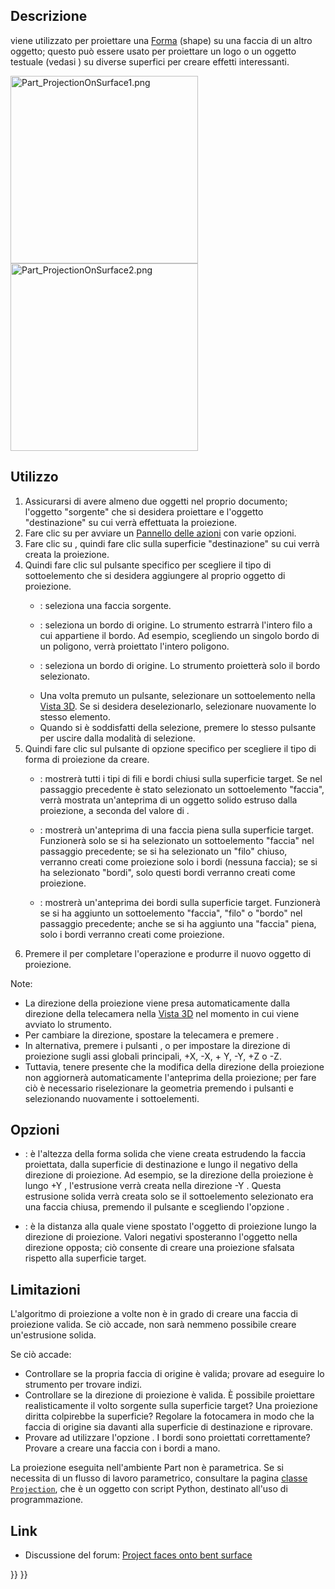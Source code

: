 <languages/>

{{Docnav/it
|[[Part_Thickness/it|Spessore]]
|[[Part_Compound/it|Composto]]
|[[Part_Workbench/it|Part]]
|IconL=Part_Thickness.svg
|IconR=Part_Compound.svg
|IconC=Workbench_Part.svg
}}

{{GuiCommand/it
|Name=Part ProjectionOnSurface
|Name/it=Part Proiezione su superficie
|MenuLocation=Parte → Crea proiezione su superficie...
|Workbenches=[[Part_Workbench/it|Part]]
|Version=0.19
}}

<span id="Description"></span>
==Descrizione==

<div class="mw-translate-fuzzy">
{{Button|[[File:Part_ProjectionOnSurface.svg|16px]] [[Part_ProjectionOnSurface/it|Part Proiezione su superficie]]}} viene utilizzato per proiettare una [[Shape/it|Forma]] (shape) su una faccia di un altro oggetto; questo può essere usato per proiettare un logo o un oggetto testuale (vedasi {{Button|[[File:Draft_ShapeString.svg|16px]] [[Draft_ShapeString/it|Draft Forma da testo]]}}) su diverse superfici per creare effetti interessanti.
</div>

[[Image:Part_ProjectionOnSurface1.png|300px]] [[Image:Part_ProjectionOnSurface2.png|300px]]

{{Caption|Proiezione di un logo su una superficie curva}}

<span id="Usage"></span>
==Utilizzo==

<div class="mw-translate-fuzzy">
# Assicurarsi di avere almeno due oggetti nel proprio documento; l'oggetto "sorgente" che si desidera proiettare e l'oggetto "destinazione" su cui verrà effettuata la proiezione.
# Fare clic su {{Button|[[File:Part ProjectionOnSurface.svg|16px]] [[Part_ProjectionOnSurface/it|Proiezione su superficie]]}} per avviare un [[task_panel/it|Pannello delle azioni]] con varie opzioni.
# Fare clic su {{Button|Seleziona la superficie di proiezione}}, quindi fare clic sulla superficie "destinazione" su cui verrà creata la proiezione.
# Quindi fare clic sul pulsante specifico per scegliere il tipo di sottoelemento che si desidera aggiungere al proprio oggetto di proiezione.
#* {{Button|Aggiungi faccia}}: seleziona una faccia sorgente.
#* {{Button|Aggiungi filo}}: seleziona un bordo di origine. Lo strumento estrarrà l'intero filo a cui appartiene il bordo. Ad esempio, scegliendo un singolo bordo di un poligono, verrà proiettato l'intero poligono.
#* {{Button|Aggiungi bordo}}: seleziona un bordo di origine. Lo strumento proietterà solo il bordo selezionato.
#* Una volta premuto un pulsante, selezionare un sottoelemento nella [[3D_view/it|Vista 3D]]. Se si desidera deselezionarlo, selezionare nuovamente lo stesso elemento.
#* Quando si è soddisfatti della selezione, premere lo stesso pulsante {{Button|Aggiungi...}} per uscire dalla modalità di selezione.
# Quindi fare clic sul pulsante di opzione specifico per scegliere il tipo di forma di proiezione da creare.
#* {{RadioButton|TRUE|Mostra tutto}}: mostrerà tutti i tipi di fili e bordi chiusi sulla superficie target. Se nel passaggio precedente è stato selezionato un sottoelemento "faccia", verrà mostrata un'anteprima di un oggetto solido estruso dalla proiezione, a seconda del valore di {{MenuCommand|Altezza di estrusione}}.
#* {{RadioButton|TRUE|Mostra facce}}: mostrerà un'anteprima di una faccia piena sulla superficie target. Funzionerà solo se si ha selezionato un sottoelemento "faccia" nel passaggio precedente; se si ha selezionato un "filo" chiuso, verranno creati come proiezione solo i bordi (nessuna faccia); se si ha selezionato "bordi", solo questi bordi verranno creati come proiezione.
#* {{RadioButton|TRUE|Mostra bordi}}: mostrerà un'anteprima dei bordi sulla superficie target. Funzionerà se si ha aggiunto un sottoelemento "faccia", "filo" o "bordo" nel passaggio precedente; anche se si ha aggiunto una "faccia" piena, solo i bordi verranno creati come proiezione.
# Premere il {{Button|OK}} per completare l'operazione e produrre il nuovo oggetto di proiezione.
</div>

Note:
* La direzione della proiezione viene presa automaticamente dalla direzione della telecamera nella [[3D_view/it|Vista 3D]] nel momento in cui viene avviato lo strumento.
* Per cambiare la direzione, spostare la telecamera e premere {{Button|Ottieni la direzione corrente della fotocamera}}.
* In alternativa, premere i pulsanti {{Button|X:}}, {{Button|Y:}} o {{Button|Z:}} per impostare la direzione di proiezione sugli assi globali principali, +X, -X, + Y, -Y, +Z o -Z.
* Tuttavia, tenere presente che la modifica della direzione della proiezione non aggiornerà automaticamente l'anteprima della proiezione; per fare ciò è necessario riselezionare la geometria premendo i pulsanti {{Button|Aggiungi...}} e selezionando nuovamente i sottoelementi.

<span id="Options"></span>
== Opzioni ==

* {{MenuCommand|Altezza estrusione}}: è l'altezza della forma solida che viene creata estrudendo la faccia proiettata, dalla superficie di destinazione e lungo il negativo della direzione di proiezione. Ad esempio, se la direzione della proiezione è lungo +Y {{Value|(0, 1, 0)}}, l'estrusione verrà creata nella direzione -Y {{Value|(0, -1, 0)}}. Questa estrusione solida verrà creata solo se il sottoelemento selezionato era una faccia chiusa, premendo il pulsante {{Button|Aggiungi faccia}} e scegliendo l'opzione {{RadioButton|TRUE|Mostra tutto}}.
* {{MenuCommand|Profondità solido}}: è la distanza alla quale viene spostato l'oggetto di proiezione lungo la direzione di proiezione. Valori negativi sposteranno l'oggetto nella direzione opposta; ciò consente di creare una proiezione sfalsata rispetto alla superficie target.

<span id="Limitations"></span>
==Limitazioni==

L'algoritmo di proiezione a volte non è in grado di creare una faccia di proiezione valida. Se ciò accade, non sarà nemmeno possibile creare un'estrusione solida.

Se ciò accade:
* Controllare se la propria faccia di origine è valida; provare ad eseguire lo strumento {{Button|[[File:Part_CheckGeometry.svg|16px]] [[Part_CheckGeometry/it|Controlla geometria]]}} per trovare indizi.
* Controllare se la direzione di proiezione è valida. È possibile proiettare realisticamente il volto sorgente sulla superficie target? Una proiezione diritta colpirebbe la superficie? Regolare la fotocamera in modo che la faccia di origine sia davanti alla superficie di destinazione e riprovare.
* Provare ad utilizzare l'opzione {{RadioButton|TRUE|Mostra bordi}}. I bordi sono proiettati correttamente? Provare a creare una faccia con i bordi a mano.

La proiezione eseguita nell'ambiente Part non è parametrica. Se si necessita di un flusso di lavoro parametrico, consultare la pagina [https://gist.github.com/CsatiZoltan/f4fd10bf20923143ba0e0678ea1d3d61 classe <code>Projection</code>], che è un oggetto con script Python, destinato all'uso di programmazione.

<span id="Links"></span>
==Link==

<div class="mw-translate-fuzzy">
* Discussione del forum: [https://forum.freecadweb.org/viewtopic.php?f=9&t=33700 Project faces onto bent surface]
</div>


{{Docnav/it
|[[Part_Thickness/it|Spessore]]
|[[Part_Compound/it|Composto]]
|[[Part_Workbench/it|Part]]
|IconL=Part_Thickness.svg
|IconR=Part_Compound.svg
|IconC=Workbench_Part.svg
}}

{{Part_Tools_navi{{#translation:}}}}
{{Userdocnavi{{#translation:}}}}